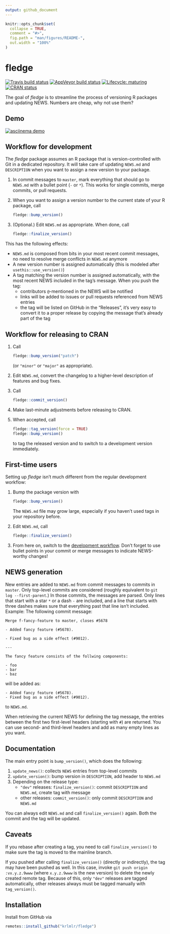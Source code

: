 ```yaml
---
output: github_document
---
```


<!-- README.md is generated from README.Rmd. Please edit that file -->

```r
knitr::opts_chunk$set(
  collapse = TRUE,
  comment = "#>",
  fig.path = "man/figures/README-",
  out.width = "100%"
)
```
# fledge

<!-- badges: start -->
[![Travis build status](https://travis-ci.org/krlmlr/fledge.svg?branch=master)](https://travis-ci.org/krlmlr/fledge)
[![AppVeyor build status](https://ci.appveyor.com/api/projects/status/github/krlmlr/fledge?branch=master&svg=true)](https://ci.appveyor.com/project/krlmlr/fledge)
[![Lifecycle: maturing](https://img.shields.io/badge/lifecycle-maturing-blue.svg)](https://www.tidyverse.org/lifecycle/#maturing)
[![CRAN status](https://www.r-pkg.org/badges/version/fledge)](https://cran.r-project.org/package=fledge)
<!-- badges: end -->

The goal of *fledge* is to streamline the process of versioning R packages and updating NEWS. Numbers are cheap, why not use them?

## Demo

[![asciinema demo](readme/demo.gif)](https://asciinema.org/a/173876)

## Workflow for development

The *fledge* package assumes an R package that is version-controlled with Git in a dedicated repository. It will take care of updating `NEWS.md` and `DESCRIPTION` when you want to assign a new version to your package.

1. In commit messages to `master`, mark everything that should go to `NEWS.md` with a bullet point (`-` or `*`). This works for single commits, merge commits, or pull requests.

1. When you want to assign a version number to the current state of your R package, call

    ```r
    fledge::bump_version()
    ```

1. (Optional.) Edit `NEWS.md` as appropriate. When done, call

    ```r
    fledge::finalize_version()
    ```

This has the following effects:

- `NEWS.md` is composed from bits in your most recent commit messages, no need to resolve merge conflicts in `NEWS.md` anymore
- A new version number is assigned automatically (this is modeled after `usethis::use_version()`)
- A tag matching the version number is assigned automatically, with the most recent NEWS included in the tag's message. When you push the tag:
    - contributors `@`-mentioned in the NEWS will be notified
    - links will be added to issues or pull requests referenced from NEWS entries
    - the tag will be listed on GitHub in the "Releases", it's very easy to convert it to a proper release by copying the message that's already part of the tag


## Workflow for releasing to CRAN

1. Call

    ```r
    fledge::bump_version("patch")
    ```
    
    (or `"minor"` or `"major"` as appropriate).

1. Edit `NEWS.md`, convert the changelog to a higher-level description of features and bug fixes.

1. Call

    ```r
    fledge::commit_version()
    ```

1. Make last-minute adjustments before releasing to CRAN.

1. When accepted, call

    ```r
    fledge::tag_version(force = TRUE)
    fledge::bump_version()
    ```
    
    to tag the released version and to switch to a development version immediately.

## First-time users

Setting up *fledge* isn't much different from the regular development workflow:

1. Bump the package version with

    ```r
    fledge::bump_version()
    ```
    
    The `NEWS.md` file may grow large, especially if you haven't used tags in your repository before.

1. Edit `NEWS.md`, call

    ```r
    fledge::finalize_version()
    ```

1. From here on, switch to the [development workflow](#workflow-for-development). Don't forget to use bullet points in your commit or merge messages to indicate NEWS-worthy changes!

## NEWS generation

New entries are added to `NEWS.md` from commit messages to commits in `master`. Only top-level commits are considered (roughly equivalent to `git log --first-parent`.) In those commits, the messages are parsed. Only lines that start with a star `*` or a dash `-` are included, and a line that starts with three dashes makes sure that everything past that line isn't included. Example: The following commit message:

```
Merge f-fancy-feature to master, closes #5678

- Added fancy feature (#5678).

- Fixed bug as a side effect (#9012).

---

The fancy feature consists of the follwing components:

- foo
- bar
- baz
```

will be added as:

```
- Added fancy feature (#5678).
- Fixed bug as a side effect (#9012).
```

to `NEWS.md`.

When retrieving the current NEWS for defining the tag message, the entries between the first two first-level headers (starting with `# `) are returned. You can use second- and third-level headers and add as many empty lines as you want.


## Documentation

The main entry point is `bump_version()`, which does the following:

1. `update_news()`: collects `NEWS` entries from top-level commits
2. `update_version()`: bump version in `DESCRIPTION`, add header to `NEWS.md`
3. Depending on the release type:
    - `"dev"` releases: `finalize_version()`: commit `DESCRIPTION` and `NEWS.md`, create tag with message
    - other releases: `commit_version()`: only commit `DESCRIPTION` and `NEWS.md`

You can always edit `NEWS.md` and call `finalize_version()` again. Both the commit and the tag will be updated.

## Caveats

If you rebase after creating a tag, you need to call `finalize_version()` to make sure the tag is moved to the mainline branch.

If you pushed after calling `finalize_version()` (directly or indirectly), the tag may have been pushed as well.   In this case, invoke `git push origin :vx.y.z.9www` (where `x.y.z.9www` is the new version) to delete the newly created remote tag.  Because of this, only `"dev"` releases are tagged automatically, other releases always must be tagged manually with `tag_version()`.


## Installation

Install from GitHub via

``` r
remotes::install_github("krlmlr/fledge")
```
